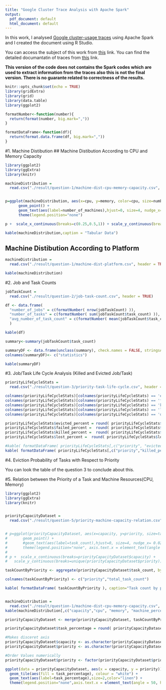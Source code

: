 ```yaml
---
title: "Google Cluster Trace Analysis with Apache Spark"
output:
  pdf_document: default
  html_document: default
---
```


In this work, I analysed [Google cluster-usage traces](https://github.com/google/cluster-data/blob/master/ClusterData2011_2.md) using Apache Spark and I created the document using R Studio.

You can access the subject of this work from [this](https://tropars.github.io/downloads/lectures/LSDM/LSDM-lab-spark-google.pdf) link.
You can find the detailed documantatin of traces from [this](https://drive.google.com/file/d/0B5g07T_gRDg9Z0lsSTEtTWtpOW8/view)  link.

**This version of the code does not contains the Spark codes which are used to extract information from the traces also this is not the final version. There is no guarante related to correctness of the results.**

```r
knitr::opts_chunk$set(echo = TRUE)
library(gridExtra)
library(grid)
library(data.table)
library(ggplot2)

formatNumber<-function(number){
  return(format(number, big.mark=","))
}

formatDataFrame<-function(df){
  return(format.data.frame(df, big.mark=","))
}

```

\pagebreak

#1. Machine Distibution
## Machine Distibution According to CPU and Memory Capacity

```r
library(ggplot2)
library(ggExtra)
library(knitr)

machineDistribution = 
  read.csv("./result/question-1/machine-dist-cpu-memory-capacity.csv", header = TRUE)


p=ggplot(machineDistribution, aes(x=cpu, y=memory, color=cpu, size=number_of_machines, label=number_of_machines)) +
      geom_point() + 
      geom_text(aes(label=number_of_machines),hjust=0, size=4, nudge_x= 0.025) +
      theme(legend.position="none") 

p +  scale_x_continuous(breaks=c(0.25,0.5,1)) + scale_y_continuous(breaks=unique(machineDistribution$memory))

kable(machineDistribution,caption = "Tabular Data")

```

\pagebreak

## Machine Distibution According to Platform
```r

machineDistribution = 
  read.csv("./result/question-1/machine-dist-platform.csv", header = TRUE)

kable(machineDistribution)

```


#2. Job and Task Counts


```r
jobTaskCount = 
  read.csv("./result/question-2/job-task-count.csv", header = TRUE)

df <- data.frame(
  "number_of_jobs" = c(formatNumber( nrow(jobTaskCount) )), 
  "number_of_tasks" = c(formatNumber( sum(jobTaskCount$task_count) )),
  "avg_number_of_task_count" = c(formatNumber( mean(jobTaskCount$task_count) ))
  )

kable(df)

summary<-summary(jobTaskCount$task_count)

summaryDF <- data.frame(unclass(summary), check.names = FALSE, stringsAsFactors = FALSE)
colnames(summaryDF)<- c("statistics")

kable(summaryDF)

```


#3. Job/Task Life Cycle Analysis (Killed and Evicted Job/Task)


```r
priorityLifeCycleStats = 
  read.csv("./result/question-3/priority-task-life-cycle.csv", header = TRUE)

colnames(priorityLifeCycleStats)[colnames(priorityLifeCycleStats) == 'evicted_task_count'] <- 'evicted_count'
colnames(priorityLifeCycleStats)[colnames(priorityLifeCycleStats) == 'failed_task_count'] <- 'failed_count'
colnames(priorityLifeCycleStats)[colnames(priorityLifeCycleStats) == 'killed_task_count'] <- 'killed_count'
colnames(priorityLifeCycleStats)[colnames(priorityLifeCycleStats) == 'lost_task_count'] <- 'lost_count'
colnames(priorityLifeCycleStats)[colnames(priorityLifeCycleStats) == 'distinct_task_count'] <- 'task_count'

priorityLifeCycleStats$evicted_percent = round( priorityLifeCycleStats$evicted_count * 100 / priorityLifeCycleStats$task_count, 1 )
priorityLifeCycleStats$failed_percent =  round( priorityLifeCycleStats$failed_count * 100 / priorityLifeCycleStats$task_count, 1 )
priorityLifeCycleStats$killed_percent =  round( priorityLifeCycleStats$killed_count * 100 / priorityLifeCycleStats$task_count, 1 )
priorityLifeCycleStats$lost_percent =  round( priorityLifeCycleStats$lost_count * 100 / priorityLifeCycleStats$task_count, 1 )

#kable( formatDataFrame( priorityLifeCycleStats[,c("priority", "evicted_count", "failed_count", "killed_count", "lost_count", "task_count")]))
kable( formatDataFrame( priorityLifeCycleStats[,c("priority","killed_percent", "evicted_percent", "failed_percent", "lost_percent", "task_count")]) )


```


#4. Eviction Probability of Tasks with Respect to Priority

You can look the table of the question 3 to conclude about this.


#5. Relation between the Priority of a Task and Machine Resources(CPU, Memory)

```r
library(ggplot2)
library(ggExtra)
library(knitr)


priorityCapacityDataset = 
  read.csv("./result/question-5/priority-machine-capacity-relation.csv", header = TRUE)


# p=ggplot(priorityCapacityDataset, aes(x=capacity, y=priority, size=task_count, label=task_count)) +
#       geom_point() + 
#       #geom_text(aes(label=task_count),hjust=0, size=4, nudge_x= 0.025) +
#       theme(legend.position="none", axis.text.x = element_text(angle = 50, hjust = 1)) 
# 
# p +  scale_x_continuous(breaks=priorityCapacityDataset$capacity) + 
#   scale_y_continuous(breaks=unique(priorityCapacityDataset$priority))

taskCountByPriority <- aggregate(priorityCapacityDataset$task_count, by=list(Category=priorityCapacityDataset$priority), FUN=sum)

colnames(taskCountByPriority) <- c("priority","total_task_count")

kable( formatDataFrame( taskCountByPriority ), caption="Task count by priority")


machineDistribution = 
  read.csv("./result/question-1/machine-dist-cpu-memory-capacity.csv", header = TRUE)
kable(machineDistribution[,c("capacity","cpu", "memory", "machine_percentage")], caption="Machine distribution by capacity")

priorityCapacityDataset <- merge(priorityCapacityDataset, taskCountByPriority, by = "priority")

priorityCapacityDataset$task_percentage = round( priorityCapacityDataset$task_count * 100 /  priorityCapacityDataset$total_task_count, 1 ) 

#Makes disceret axis
priorityCapacityDataset$capacity <- as.character(priorityCapacityDataset$capacity)
priorityCapacityDataset$priority <- as.character(priorityCapacityDataset$priority)

#Order Values numerically
priorityCapacityDataset$priority <- factor(priorityCapacityDataset$priority, levels = c("0","1","2","3","4","5","6","7","8","9","10","11"))

ggplot(data = priorityCapacityDataset, aes(x = capacity, y = priority)) +
  geom_tile(aes(fill = task_percentage), colour = "white") +
  geom_text(aes(label=task_percentage),size=2,color="linen") +
  theme(legend.position="none",axis.text.x = element_text(angle = 50, hjust = 1), panel.grid.major  = element_blank(),  panel.grid.minor  = element_blank())
```

